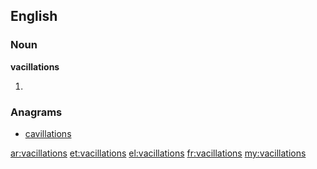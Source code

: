 ==English==

===Noun===
'''vacillations'''

# {{plural of|[[vacillation]]}}

===Anagrams===
* [[cavillations#English|cavillations]]

[[ar:vacillations]]
[[et:vacillations]]
[[el:vacillations]]
[[fr:vacillations]]
[[my:vacillations]]
